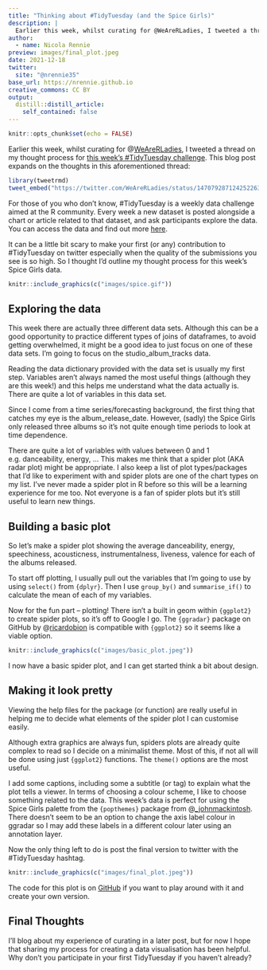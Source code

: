 ```yaml
---
title: "Thinking about #TidyTuesday (and the Spice Girls)"
description: |
  Earlier this week, whilst curating for @WeAreRLadies, I tweeted a thread on my thought process for this week's #TidyTuesday challenge. This blog post expands on the thoughts in that thread.
author:
  - name: Nicola Rennie
preview: images/final_plot.jpeg
date: 2021-12-18
twitter:
  site: "@nrennie35"
base_url: https://nrennie.github.io
creative_commons: CC BY
output:
  distill::distill_article:
    self_contained: false
---
```


```r
knitr::opts_chunk$set(echo = FALSE)
```

Earlier this week, whilst curating for @[WeAreRLadies](https://twitter.com/WeAreRLadies), I tweeted a thread on my thought process for [this week's #TidyTuesday challenge](https://github.com/rfordatascience/tidytuesday/blob/master/data/2021/2021-12-14/readme.md). This blog post expands on the thoughts in this aforementioned thread:

```r
library(tweetrmd)
tweet_embed("https://twitter.com/WeAreRLadies/status/1470792871242522631")
```

For those of you who don't know, #TidyTuesday is a weekly data challenge aimed at the R community. Every week a new dataset is posted alongside a chart or article related to that dataset, and ask participants explore the data. You can access the data and find out more [here](https://github.com/rfordatascience/tidytuesday/blob/master/README.md).

It can be a little bit scary to make your first (or any) contribution to #TidyTuesday on twitter especially when the quality of the submissions you see is so high. So I thought I’d outline my thought process for this week’s Spice Girls data. 


```r
knitr::include_graphics(c("images/spice.gif"))  
```

## Exploring the data

This week there are actually three different data sets. Although this can be a good opportunity to practice different types of joins of dataframes, to avoid getting overwhelmed, it might be a good idea to just focus on one of these data sets. I'm going to focus on the studio_album_tracks data. 

Reading the data dictionary provided with the data set is usually my first step. Variables aren't always named the most useful things (although they are this week!) and this helps me understand what the data actually is. There are quite a lot of variables in this data set. 

Since I come from a time series/forecasting background, the first thing that catches my eye is the album_release_date. However, (sadly) the Spice Girls only released three albums so it's not quite enough time periods to look at time dependence.

There are quite a lot of variables with values between 0 and 1 e.g. danceability, energy, ... This makes me think that a spider plot (AKA radar plot) might be appropriate. I also keep a list of plot types/packages that I'd like to experiment with and spider plots are one of the chart types on my list. I've never made a spider plot in R before so this will be a learning experience for me too. Not everyone is a fan of spider plots but it’s still useful to learn new things.

## Building a basic plot

So let's make a spider plot showing the average danceability, energy, speechiness, acousticness, instrumentalness, liveness, valence for each of the albums released. 

To start off plotting, I usually pull out the variables that I'm going to use by using `select()` from `{dplyr}`. Then I use `group_by()` and `summarise_if()` to calculate the mean of each of my variables.


Now for the fun part – plotting! There isn't a built in geom within `{ggplot2}` to create spider plots, so it's off to Google I go. The `{ggradar}` package on GitHub by @[ricardobion](https://twitter.com/ricardobion) is compatible with `{ggplot2}` so it seems like a viable option. 

```r
knitr::include_graphics(c("images/basic_plot.jpeg"))  
```
I now have a basic spider plot, and I can get started think a bit about design.

## Making it look pretty

Viewing the help files for the package (or function) are really useful in helping me to decide what elements of the spider plot I can customise easily. 

Although extra graphics are always fun, spiders plots are already quite complex to read so I decide on a minimalist theme. Most of this, if not all will be done using just `{ggplot2}` functions. The `theme()` options are the most useful.

I add some captions, including some a subtitle (or tag) to explain what the plot tells a viewer. In terms of choosing a colour scheme, I like to choose something related to the data. This week’s data is perfect for using the Spice Girls palette from the `{popthemes}` package from @[_johnmackintosh](https://twitter.com/_johnmackintosh). There doesn’t seem to be an option to change the axis label colour in ggradar so I may add these labels in a different colour later using an annotation layer.

Now the only thing left to do is post the final version to twitter with the #TidyTuesday hashtag. 

```r
knitr::include_graphics(c("images/final_plot.jpeg"))  
```

The code for this plot is on [GitHub](https://github.com/nrennie/tidytuesday/tree/main/2021/14-12-2021) if you want to play around with it and create your own version. 


## Final Thoughts

I'll blog about my experience of curating in a later post, but for now I hope that sharing my process for creating a data visualisation has been helpful. Why don't you participate in your first TidyTuesday if you haven't already?



